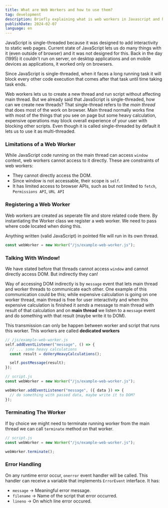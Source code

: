 ```yaml
---
title: What are Web Workers and how to use them?
tag: development
description: Briefly explaining what is web workers in Javascript and how to use them.
publishDate: 2024-02-07
language: en
---
```


JavaScript is single-threaded because it was designed to add interactivity to static web pages. Current state of JavaScript lets us do many things with it (even outside of browser) and it was not designed for this. Back in the day (1995) it couldn't run on server, on desktop applications and on mobile devices as applications, it worked only on browsers.

Since JavaScript is single-threaded, when it faces a long running task it will block every other code execution that comes after that task until time taking task ends.

Web workers lets us to create a new thread and run script without affecting main thread. But we already said that JavaScript is single-threaded, how can we create new threads? That single-thread refers to the _main thread_ that does most of the work on browser. Main thread normally works fine with most of the things that you see on page but some heavy calculation, expensive operations may block overall experience of your user with blocking other scripts. Even though it is called single-threaded by default it lets us to use it as multi-threaded.

### Limitations of a Web Worker

While JavaScript code running on the main thread can access `window` context, web workers cannot access to it directly. These are constraints of web workers:

- They cannot directly access the DOM.
- Since window is not accessable, their scope is `self`.
- It has limited access to browser APIs, such as but not limited to `fetch`, `Permissions API`, `URL API`

### Registering a Web Worker

Web workers are created as seperate file and store related code there. By instantiating the Worker class we register a web worker. We need to pass where code located when doing this.

Anything written (valid JavaScript) in pointed file will run in its own thread.

```typescript
const webWorker = new Worker("/js/example-web-worker.js");
```

### Talking With Window!

We have stated before that threads cannot access `window` and cannot directly access DOM. But indirectly they can!

Way of accessing DOM indirectly is by `message` event that lets main thread and worker threads to communicate each other. One example of this communication could be this; while expensive calculation is going on one worker thread, main thread is free for user interactivity and when this expensive calculation is finished it _sends_ a message to main thread with result of that calculation and on **main thread** we listen to a `message` event and do something with that result (maybe write it to DOM).

This transmission can only be happen between worker and script that runs this worker. This workers are called **dedicated workers**

```typescript
// /js/example-web-worker.js
self.addEventListener("message", () => {
  // ... some heavy calculations
  const result = doVeryHeavyCalculations();

  self.postMessage(result);
});
```

```typescript
// script.js
const webWorker = new Worker("/js/example-web-worker.js");

webWorker.addEventListener("message", ({ data }) => {
  // do something with passed data, maybe write it to DOM?
});
```

### Terminating The Worker

If by choice we might need to terminate running worker from the main thread we can call `terminate` method on that worker.

```typescript
// script.js
const webWorker = new Worker("/js/example-web-worker.js");

webWorker.terminate();
```

### Error Handling

On any runtime error occur, `onerror` event handler will be called. This handler can receive a variable that implements `ErrorEvent` interface. It has:

- `message` -> Meaningful error message.
- `filename` -> Name of the script that error occurred.
- `lineno` -> On which line error occured.
